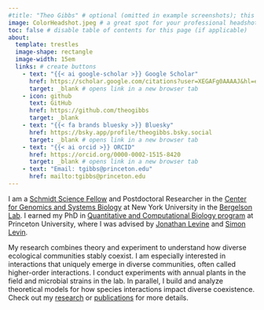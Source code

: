 ```yaml
---
#title: "Theo Gibbs" # optional (omitted in example screenshots); this title appears under your photo
image: ColorHeadshot.jpeg # a great spot for your professional headshot :) 
toc: false # disable table of contents for this page (if applicable)
about: 
  template: trestles 
  image-shape: rectangle
  image-width: 15em
  links: # create buttons
    - text: "{{< ai google-scholar >}} Google Scholar"
      href: https://scholar.google.com/citations?user=XEGAFg0AAAAJ&hl=en
      target: _blank # opens link in a new browser tab
    - icon: github
      text: GitHub
      href: https://github.com/theogibbs
      target: _blank
    - text: "{{< fa brands bluesky >}} Bluesky"
      href: https://bsky.app/profile/theogibbs.bsky.social 
      target: _blank # opens link in a new browser tab
    - text: "{{< ai orcid >}} ORCID"
      href: https://orcid.org/0000-0002-1515-8420
      target: _blank # opens link in a new browser tab
    - text: "Email: tgibbs@princeton.edu"
      href: mailto:tgibbs@princeton.edu
---
```


```{=html}

<html>
    <head>
      <meta name="google-site-verification" content="QY1VOs01mse-EyFi-bVwZP5DNTj_PCd_zTaq7EGlCWI" />
    </head>
    </html>
```

I am a <a href="https://schmidtsciencefellows.org/">Schmidt Science Fellow</a> and Postdoctoral Researcher in the <a href="https://as.nyu.edu/departments/biology/research/gsb/cgsb.html">Center for Genomics and Systems Biology</a> at New York University in the <a href="https://bergelsonlab.org/">Bergelson Lab</a>. I earned my PhD in <a href="(https://lsi.princeton.edu/qcbgraduate">Quantitative and Computational Biology program</a>
at Princeton University, where I was advised by <a href="https://levine.princeton.edu/">Jonathan Levine</a> and <a href="https://slevin.princeton.edu/">Simon Levin</a>.

My research combines theory and experiment to understand how diverse ecological communities stably coexist. I am especially interested in interactions that uniquely emerge in diverse communities, often called higher-order interactions. I conduct experiments with annual plants in the field and microbial strains in the lab. In parallel, I build and analyze theoretical models for how species interactions impact diverse coexistence. Check out my <a href="https://theogibbs.github.io/research.html">research</a> or <a href="https://theogibbs.github.io/publications.html">publications</a> for more details.
